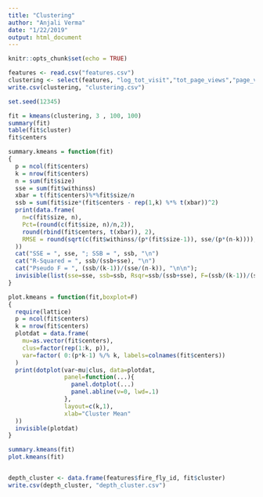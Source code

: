 ```yaml
---
title: "Clustering"
author: "Anjali Verma"
date: "1/22/2019"
output: html_document
---
```


```r
knitr::opts_chunk$set(echo = TRUE)
```
```r
features <- read.csv("features.csv")
clustering <- select(features, "log_tot_visit","tot_page_views","page_views_per_visit")
write.csv(clustering, "clustering.csv")

set.seed(12345)

fit = kmeans(clustering, 3 , 100, 100)
summary(fit)
table(fit$cluster)
fit$centers

summary.kmeans = function(fit)
{
  p = ncol(fit$centers)
  k = nrow(fit$centers)
  n = sum(fit$size)
  sse = sum(fit$withinss)
  xbar = t(fit$centers)%*%fit$size/n
  ssb = sum(fit$size*(fit$centers - rep(1,k) %*% t(xbar))^2)
  print(data.frame(
    n=c(fit$size, n),
    Pct=(round(c(fit$size, n)/n,2)),
    round(rbind(fit$centers, t(xbar)), 2),
    RMSE = round(sqrt(c(fit$withinss/(p*(fit$size-1)), sse/(p*(n-k)))), 4)
  ))
  cat("SSE = ", sse, "; SSB = ", ssb, "\n")
  cat("R-Squared = ", ssb/(ssb+sse), "\n")
  cat("Pseudo F = ", (ssb/(k-1))/(sse/(n-k)), "\n\n");
  invisible(list(sse=sse, ssb=ssb, Rsqr=ssb/(ssb+sse), F=(ssb/(k-1))/(sse/(n-k))))
}

plot.kmeans = function(fit,boxplot=F)
{
  require(lattice)
  p = ncol(fit$centers)
  k = nrow(fit$centers)
  plotdat = data.frame(
    mu=as.vector(fit$centers),
    clus=factor(rep(1:k, p)),
    var=factor( 0:(p*k-1) %/% k, labels=colnames(fit$centers))
  )
  print(dotplot(var~mu|clus, data=plotdat,
                panel=function(...){
                  panel.dotplot(...)
                  panel.abline(v=0, lwd=.1)
                },
                layout=c(k,1),
                xlab="Cluster Mean"
  ))
  invisible(plotdat)
}

summary.kmeans(fit)
plot.kmeans(fit)


depth_cluster <- data.frame(features$fire_fly_id, fit$cluster)
write.csv(depth_cluster, "depth_cluster.csv")

```